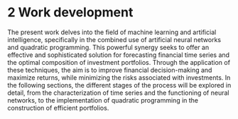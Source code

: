 # 2 Work development

The present work delves into the field of machine learning and artificial intelligence, specifically in the combined use of artificial neural networks and quadratic programming. This powerful synergy seeks to offer an effective and sophisticated solution for forecasting financial time series and the optimal composition of investment portfolios. Through the application of these techniques, the aim is to improve financial decision-making and maximize returns, while minimizing the risks associated with investments. In the following sections, the different stages of the process will be explored in detail, from the characterization of time series and the functioning of neural networks, to the implementation of quadratic programming in the construction of efficient portfolios.
